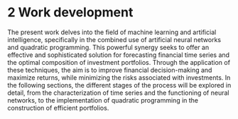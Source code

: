 # 2 Work development

The present work delves into the field of machine learning and artificial intelligence, specifically in the combined use of artificial neural networks and quadratic programming. This powerful synergy seeks to offer an effective and sophisticated solution for forecasting financial time series and the optimal composition of investment portfolios. Through the application of these techniques, the aim is to improve financial decision-making and maximize returns, while minimizing the risks associated with investments. In the following sections, the different stages of the process will be explored in detail, from the characterization of time series and the functioning of neural networks, to the implementation of quadratic programming in the construction of efficient portfolios.
